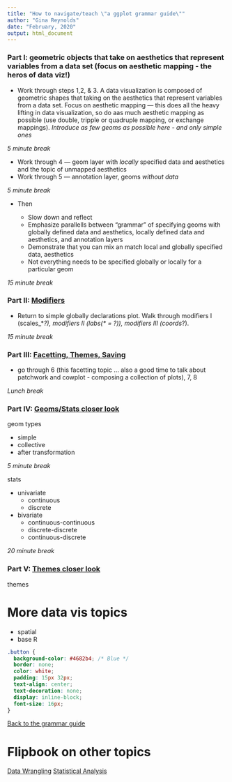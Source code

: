 ```yaml
---
title: "How to navigate/teach \"a ggplot grammar guide\""
author: "Gina Reynolds"
date: "February, 2020"
output: html_document
---
```



### Part I: geometric objects that take on aesthetics that represent variables from a data set (focus on aesthetic mapping - the heros of data viz!)

- Work through steps 1,2, & 3. A data visualization is composed of geometric shapes that taking on the aesthetics that represent variables from a data set.   Focus on aesthetic mapping --- this does all the heavy lifting in data visualization, so do aas much aesthetic mapping as possible (use double, tripple or quadruple mapping, or exchange mappings). *Introduce as few geoms as possible here - and only simple ones*

*5 minute break*

- Work through 4 --- geom layer with *locally* specified data and aesthetics and the topic of unmapped aesthetics
- Work through 5 --- annotation layer, geoms *without data*

*5 minute break*

- Then

  - Slow down and reflect
  - Emphasize parallells between "grammar" of specifying geoms with globally defined data and aesthetics, locally defined data and aesthetics, and annotation layers
  - Demonstrate that you can mix an match local and globally specified data, aesthetics
  - Not everything needs to be specified globally or locally for a particular geom

*15 minute break*

### Part II: [Modifiers](modifiers.html#4){target="_blank"}

- Return to simple globally declarations plot.  Walk through modifiers I (scales_\*_?), modifiers II (labs(\* = ?)), modifiers III (coords_?).  

*15 minute break*


### Part III: [Facetting, Themes, Saving](facets_themes_ggsave.html){target="_blank"}

- go through 6 (this facetting topic ... also a good time to talk about patchwork and cowplot - composing a collection of plots), 7, 8


*Lunch break*

### Part IV: [Geoms/Stats closer look](geoms.html){target="_blank"}

geom types

  - simple
  - collective
  - after transformation

*5 minute break*

stats

- univariate
  - continuous
  - discrete

- bivariate
  - continuous-continuous
  - discrete-discrete
  - continuous-discrete

*20 minute break*

### Part V: [Themes closer look](taming_themes_in_ggplot.html){target="_blank"}

themes




# More data vis topics

- spatial
- base R

```css
.button {
  background-color: #4682b4; /* Blue */
  border: none;
  color: white;
  padding: 15px 32px;
  text-align: center;
  text-decoration: none;
  display: inline-block;
  font-size: 16px;
}
```


<a href="https://evamaerey.github.io/ggplot2_grammar_guide/about" class="button">Back to the grammar guide</a>


# Flipbook on other topics





<a href="https://evamaerey.github.io/data_manipulation/about" class="button">Data Wrangling</a>
<a href="https://evamaerey.github.io/statistics/about" class="button">Statistical Analysis</a>




